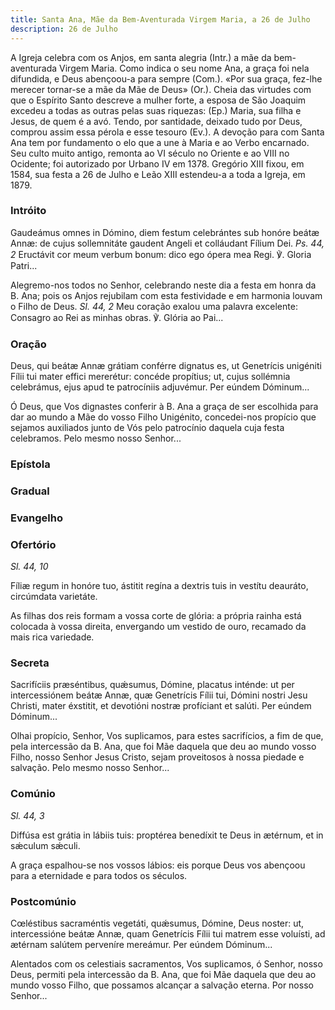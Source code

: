 ```yaml
---
title: Santa Ana, Mãe da Bem-Aventurada Virgem Maria, a 26 de Julho
description: 26 de Julho
---
```


<aside>
  A Igreja celebra com os Anjos, em santa alegria (Intr.) a mãe da
  bem-aventurada Virgem Maria. Como indica o seu nome Ana, a graça foi nela
  difundida, e Deus abençoou-a para sempre (Com.). «Por sua graça, fez-lhe
  merecer tornar-se a mãe da Mãe de Deus» (Or.). Cheia das virtudes com que o
  Espírito Santo descreve a mulher forte, a esposa de São Joaquim excedeu a
  todas as outras pelas suas riquezas: (Ep.) Maria, sua filha e Jesus, de quem é
  a avó. Tendo, por santidade, deixado tudo por Deus, comprou assim essa pérola
  e esse tesouro (Ev.). A devoção para com Santa Ana tem por fundamento o elo
  que a une à Maria e ao Verbo encarnado. Seu culto muito antigo, remonta ao VI
  século no Oriente e ao VIII no Ocidente; foi autorizado por Urbano IV em 1378.
  Gregório XIII fixou, em 1584, sua festa a 26 de Julho e Leão XIII estendeu-a a
  toda a Igreja, em 1879.
</aside>

### Intróito

<div class="side-by-side not-content">

Gaudeámus omnes in Dómino, diem festum celebrántes sub honóre beátæ Annæ: de cujus sollemnitáte gaudent Angeli et colláudant Fílium Dei. <em>Ps. 44, 2</em> Eructávit cor meum verbum bonum: dico ego ópera mea Regi. ℣. Gloria Patri...

Alegremo-nos todos no Senhor, celebrando neste dia a festa em honra da B. Ana; pois os Anjos rejubilam com esta festividade e em harmonia louvam o Filho de Deus. <em>Sl. 44, 2</em> Meu coração exalou uma palavra excelente: Consagro ao Rei as minhas obras. ℣. Glória ao Pai...

</div>

### Oração

<div class="side-by-side not-content">

Deus, qui beátæ Annæ grátiam conférre dignatus es, ut Genetrícis unigéniti Fílii tui mater effici mererétur: concéde propítius; ut, cujus sollémnia celebrámus, ejus apud te patrocíniis adjuvémur. Per eúndem Dóminum...

Ó Deus, que Vos dignastes conferir à B. Ana a graça de ser escolhida para dar ao mundo a Mãe do vosso Filho Unigénito, concedei-nos propício que sejamos auxiliados junto de Vós pelo patrocínio daquela cuja festa celebramos. Pelo mesmo nosso Senhor...

</div>

### Epístola


<LinkCard
  href="/missal/comum/24nemvirgensnemmartires#epístola"
  title="Nem Virgens nem Mártires - Missa Cognóvi, Dómine"
/>

### Gradual

<LinkCard href="/missal/santos/07-22#gradual" title="Santa Maria Madalena" />

### Evangelho

<LinkCard
  href="/missal/comum/22martiresnaovirgens#evangelho"
  title="Mártires não Virgens - Missa Me exspectavérunt"
/>

### Ofertório

<em>Sl. 44, 10</em>

<div class="side-by-side not-content">

Fíliæ regum in honóre tuo, ástitit regína a dextris tuis in vestítu deauráto, circúmdata varietáte.

As filhas dos reis formam a vossa corte de glória: a própria rainha está colocada à vossa direita, envergando um vestido de ouro, recamado da mais rica variedade.

</div>

### Secreta

<div class="side-by-side not-content">

Sacrifíciis præséntibus, quǽsumus, Dómine, placatus inténde: ut per intercessiónem beátæ Annæ, quæ Genetrícis Fílii tui, Dómini nostri Jesu Christi, mater éxstitit, et devotióni nostræ profíciant et salúti. Per eúndem Dóminum...

Olhai propício, Senhor, Vos suplicamos, para estes sacrifícios, a fim de que, pela intercessão da B. Ana, que foi Mãe daquela que deu ao mundo vosso Filho, nosso Senhor Jesus Cristo, sejam proveitosos à nossa piedade e salvação. Pelo mesmo nosso Senhor...

</div>

### Comúnio

<em>Sl. 44, 3</em>

<div class="side-by-side not-content">

Diffúsa est grátia in lábiis tuis: proptérea benedíxit te Deus in ætérnum, et in sǽculum sǽculi.

A graça espalhou-se nos vossos lábios: eis porque Deus vos abençoou para a eternidade e para todos os séculos.

</div>

### Postcomúnio

<div class="side-by-side not-content">

Cœléstibus sacraméntis vegetáti, quǽsumus, Dómine, Deus noster: ut, intercessióne beátæ Annæ, quam Genetrícis Fílii tui matrem esse voluísti, ad ætérnam salútem perveníre mereámur. Per eúndem Dóminum...

Alentados com os celestiais sacramentos, Vos suplicamos, ó Senhor, nosso Deus, permiti pela intercessão da B. Ana, que foi Mãe daquela que deu ao mundo vosso Filho, que possamos alcançar a salvação eterna. Por nosso Senhor...

</div>

